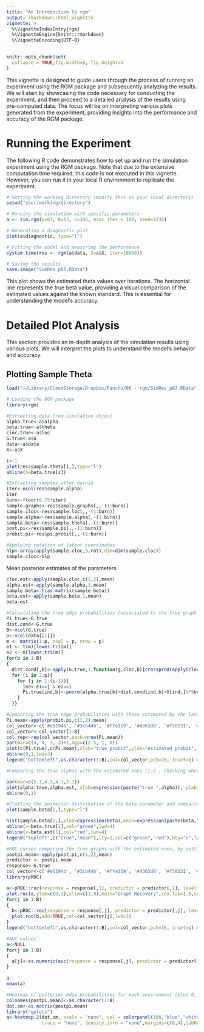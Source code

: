 ```yaml
---
title: "An Introduction to rgm"
output: rmarkdown::html_vignette
vignette: >
  %\VignetteIndexEntry{rgm}
  %\VignetteEngine{knitr::rmarkdown}
  %\VignetteEncoding{UTF-8}
---
```



```r
knitr::opts_chunk$set(
  collapse = TRUE,fig.width=6, fig.height=4
)
```



This vignette is designed to guide users through the process of running an experiment using the RGM package and subsequently analyzing the results. We will start by showcasing the code necessary for conducting the experiment, and then proceed to a detailed analysis of the results using pre-computed data. The focus will be on interpreting various plots generated from the experiment, providing insights into the performance and accuracy of the RGM package.


# Running the Experiment

The following R code demonstrates how to set up and run the simulation experiment using the RGM package. Note that due to the extensive computation time required, this code is not executed in this vignette. However, you can run it in your local R environment to replicate the experiment.

```r


# Setting the working directory (modify this to your local directory)
setwd("your/working/directory")

# Running the simulation with specific parameters
a <- sim.rgm(p=87, B=13, n=346, mcmc_iter = 100, seed=1234)

# Generating a diagnostic plot
plot(a$diagnostic, type="l")

# Fitting the model and measuring the performance
system.time(res <- rgm(a$data, X=a$X, iter=10000))

# Saving the results
save.image("SimRes_p87.RData")
```


This plot shows the estimated theta values over iterations. The horizontal line represents the true beta value, providing a visual comparison of the estimated values against the known standard. This is essential for understanding the model's accuracy.


# Detailed Plot Analysis

This section provides an in-depth analysis of the simulation results using various plots. We will interpret the plots to understand the model's behavior and accuracy.

## Plotting Sample Theta

```r
load("~/Library/CloudStorage/Dropbox/Pancho/06 - rgm/SimRes_p87.RData")

```



```r
# Loading the RGM package
library(rgm)

#Extracting data from simulation object
alpha.true<-a$alpha
beta.true<-a$theta
cloc.true<-a$loc
G.true<-a$G
data<-a$data
X<-a$X

i<-1
plot(res$sample.theta[i,],type="l")
abline(h=beta.true[i])
```




```r
#Extracting samples after burnin
iter<-ncol(res$sample.alpha)
iter
burn<-floor(0.75*iter)
sample.graphs<-res$sample.graphs[,,-(1:burn)]
sample.cloc<-res$sample.loc[,,-(1:burn)]
sample.alpha<-res$sample.alpha[,-(1:burn)]
sample.beta<-res$sample.theta[,-(1:burn)]
post.pi<-res$sample.pi[,,-(1:burn)]
probit.pi<-res$pi.probit[,,-(1:burn)]

#Applying rotation of latent coordinates
hlp<-array(apply(sample.cloc,3,rot),dim=dim(sample.cloc))
sample.cloc<-hlp
```

Mean posterior estimates of the parameters

```r
cloc.est<-apply(sample.cloc,c(1,2),mean)
alpha.est<-apply(sample.alpha,1,mean)
sample.beta<-t(as.matrix(sample.beta))
beta.est<-apply(sample.beta,1,mean)
beta.est
```


```r
#Calculating the true edge probabilities (associated to the true graph and true parameters)
Pi.true<-G.true
dist.cond<-G.true
B<-ncol(G.true)
p<-ncol(data[[1]])
m <- matrix(1:p, ncol = p, nrow = p)
e1 <- t(m)[lower.tri(m)]
e2 <- m[lower.tri(m)]
for(b in 1:B)
{
  dist.cond[,b]<-apply(G.true,1,function(g,cloc,b){crossprod(apply(cloc*g,2,sum)-cloc[b,]*g[b],cloc[b,])},cloc=cloc.true,b=b)
  for (i in 2:p){
    for (j in 1:(i-1)){
      ind<-e1==j & e2==i
      Pi.true[ind,b]<-pnorm(alpha.true[b]+dist.cond[ind,b]+X[ind,]%*%beta.true)
    }
  }}
```



```r

#Comparing the true edge probabilities with those estimated by the latent probit model, for each environment
Pi.mean<-apply(probit.pi,c(1,2),mean)
col_vector<-c('#e6194b', '#3cb44b', '#ffe119', '#4363d8', '#f58231', '#911eb4', '#f032e6', '#fabebe', '#008080',  '#000000', "#00FFFFFF","#80FF00FF","#FFFF00FF")
col_vector<-col_vector[1:B]
col.rep<-rep(col_vector,each=nrow(Pi.mean))
par(mar=c(4, 4, 3, 3)+1,mgp=c(2.5, 1, 0))
plot(c(Pi.true),c(Pi.mean),xlab="true probit",ylab="estimated probit", main="Random Graph Model Recovery",cex.lab=1.5,cex.main=2,xlim=c(0,1),ylim=c(0,1),col=col.rep,pch=16)
abline(0,1,lwd=3)
legend("bottomleft",as.character(1:B),col=col_vector,pch=16, inset=c(-0.14,0.98), xpd=TRUE, horiz=TRUE, bty="n")
```


```r
#Comparing the true alphas with the estimated ones (i.e., checking whether the sparsity levels of the environment-specific graphs are correctly estimated)

par(mar=c(5.1,4.3,4.1,2.1))
plot(alpha.true,alpha.est, xlab=expression(paste("true ",alpha)), ylab=expression(paste("posterior mean ",alpha)),cex.lab=1.5, main=expression(paste("Estimation of ",alpha)),cex.main=2,pch=15,cex=2)
abline(0,1)

```



```r
#Plotting the posterior distribution of the beta parameter and comparing with the true value (vertical line)
plot(sample.beta[1,],type="l")

hist(sample.beta[1,],xlab=expression(beta),main=expression(paste(beta," posterior")),cex.lab=1.5,freq=F,ylab="",cex.main=2)
abline(v=beta.true[1],col="green",lwd=4)
abline(v=beta.est[1],col="red",lwd=4)
legend("topleft",c("true","mean"),lty=1,col=c("green","red"),bty="n",lwd=4,cex=1.6)
```


```r

#ROC curves comparing the true graphs with the estimated ones, by setting cutoffs on the estimated posterior edge probabilities
postpi.mean<-apply(post.pi,c(1,2),mean)
predictor <- postpi.mean
response<-G.true
col_vector<-c('#e6194b', '#3cb44b', '#ffe119', '#4363d8', '#f58231', '#911eb4', '#f032e6', '#fabebe', '#008080',  '#000000', "#00FFFFFF","#80FF00FF","#FFFF00FF")
library(pROC)

a<-pROC::roc(response = response[,1], predictor = predictor[,1], levels = c(0, 1),direction="<")
plot.roc(a,ylim=c(0,1),xlim=c(1,0),main="Graph Recovery",cex.lab=1.5,cex.main=2, mar=c(4, 4, 3, 3)+1,xlab="specificity",ylab="sensitivity")
for(j in 1:B)
{
  b<-pROC::roc(response = response[,j], predictor = predictor[,j], levels = c(0, 1),direction="<")
  plot.roc(b,add=TRUE,col=col_vector[j],lwd=3)
}
legend("bottomleft",as.character(1:B),col=col_vector,pch=16, inset=c(-0.08,0.98), xpd=TRUE, horiz=TRUE, bty="n")

```



```r
#AUC values
a<-NULL
for(j in 1:B)
{
  a[j]<-as.numeric(auc(response = response[,j], predictor = predictor[,j], levels = c(0, 1),direction="<"))
}

a
mean(a)

#Heatmap of posterior edge probabilities for each environment (blue 0, red 1) 
colnames(postpi.mean)<-as.character(1:B)
dat.sm<-as.matrix(postpi.mean)
library("gplots")
a<-heatmap.2(dat.sm, scale = "none", col = colorpanel(100,"blue","white","red"), 
             trace = "none", density.info = "none",margins=c(6,4),labRow=FALSE)


```

